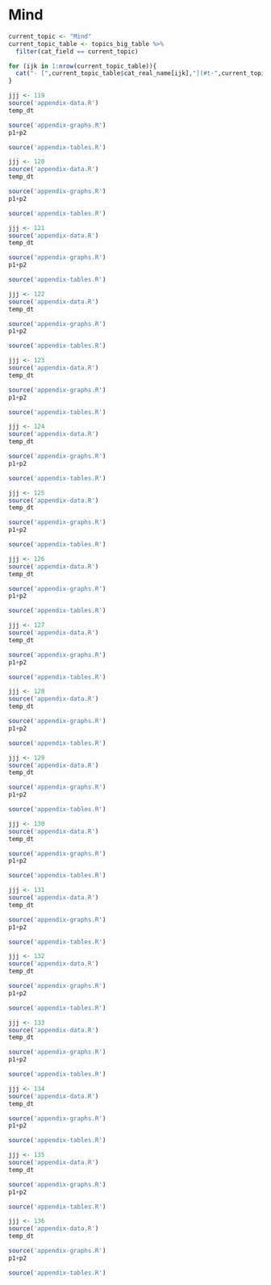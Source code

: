 # Mind

```r
current_topic <- "Mind"
current_topic_table <- topics_big_table %>% 
  filter(cat_field == current_topic)

for (ijk in 1:nrow(current_topic_table)){
  cat("- [",current_topic_table$cat_real_name[ijk],"](#t-",current_topic_table$cat_shortcode[ijk],")\n", sep="")
}
```

```r
jjj <- 119 
source('appendix-data.R') 
temp_dt
```

```r
source('appendix-graphs.R') 
p1+p2
```

```r
source('appendix-tables.R') 
```

```r
jjj <- 120 
source('appendix-data.R') 
temp_dt
```

```r
source('appendix-graphs.R') 
p1+p2
```

```r
source('appendix-tables.R') 
```

```r
jjj <- 121 
source('appendix-data.R') 
temp_dt
```

```r
source('appendix-graphs.R') 
p1+p2
```

```r
source('appendix-tables.R') 
```

```r
jjj <- 122 
source('appendix-data.R') 
temp_dt
```

```r
source('appendix-graphs.R') 
p1+p2
```

```r
source('appendix-tables.R') 
```

```r
jjj <- 123 
source('appendix-data.R') 
temp_dt
```

```r
source('appendix-graphs.R') 
p1+p2
```

```r
source('appendix-tables.R') 
```

```r
jjj <- 124 
source('appendix-data.R') 
temp_dt
```

```r
source('appendix-graphs.R') 
p1+p2
```

```r
source('appendix-tables.R') 
```

```r
jjj <- 125 
source('appendix-data.R') 
temp_dt
```

```r
source('appendix-graphs.R') 
p1+p2
```

```r
source('appendix-tables.R') 
```

```r
jjj <- 126 
source('appendix-data.R') 
temp_dt
```

```r
source('appendix-graphs.R') 
p1+p2
```

```r
source('appendix-tables.R') 
```

```r
jjj <- 127 
source('appendix-data.R') 
temp_dt
```

```r
source('appendix-graphs.R') 
p1+p2
```

```r
source('appendix-tables.R') 
```

```r
jjj <- 128 
source('appendix-data.R') 
temp_dt
```

```r
source('appendix-graphs.R') 
p1+p2
```

```r
source('appendix-tables.R') 
```

```r
jjj <- 129 
source('appendix-data.R') 
temp_dt
```

```r
source('appendix-graphs.R') 
p1+p2
```

```r
source('appendix-tables.R') 
```

```r
jjj <- 130 
source('appendix-data.R') 
temp_dt
```

```r
source('appendix-graphs.R') 
p1+p2
```

```r
source('appendix-tables.R') 
```

```r
jjj <- 131 
source('appendix-data.R') 
temp_dt
```

```r
source('appendix-graphs.R') 
p1+p2
```

```r
source('appendix-tables.R') 
```

```r
jjj <- 132 
source('appendix-data.R') 
temp_dt
```

```r
source('appendix-graphs.R') 
p1+p2
```

```r
source('appendix-tables.R') 
```

```r
jjj <- 133 
source('appendix-data.R') 
temp_dt
```

```r
source('appendix-graphs.R') 
p1+p2
```

```r
source('appendix-tables.R') 
```

```r
jjj <- 134 
source('appendix-data.R') 
temp_dt
```

```r
source('appendix-graphs.R') 
p1+p2
```

```r
source('appendix-tables.R') 
```

```r
jjj <- 135 
source('appendix-data.R') 
temp_dt
```

```r
source('appendix-graphs.R') 
p1+p2
```

```r
source('appendix-tables.R') 
```

```r
jjj <- 136 
source('appendix-data.R') 
temp_dt
```

```r
source('appendix-graphs.R') 
p1+p2
```

```r
source('appendix-tables.R') 
```